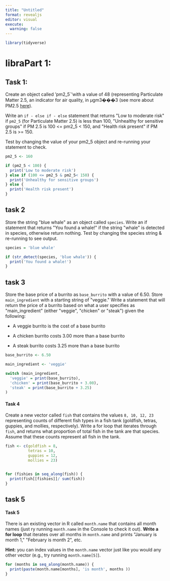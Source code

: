 ```yaml
---
title: "Untitled"
format: revealjs
editor: visual
execute: 
  warning: false
---
```


```r
library(tidyverse)
```

# libraPart 1:

## Task 1:

Create an object called 'pm2_5\`'with a value of 48 (representing Particulate Matter 2.5, an indicator for air quality, in μgm3���3 (see more about PM2.5 [here](https://www3.epa.gov/region1/airquality/pm-aq-standards.html)).

Write an `if - else if - else` statement that returns \"Low to moderate risk\" if `pm2_5` (for Particulate Matter 2.5) is less than 100, \"Unhealthy for sensitive groups\" if PM 2.5 is 100 \<= pm2_5 \< 150, and \"Health risk present\" if PM 2.5 is \>= 150.

Test by changing the value of your pm2_5 object and re-running your statement to check.

```r
pm2_5 <- 160

if (pm2_5 < 100) {
  print('Low to moderate risk')
} else if (100 <= pm2_5 & pm2_5< 150) {
  print('Unhealthy for sensitive groups')
} else {
  print('Health risk present')
}
```

## task 2

Store the string \"blue whale\" as an object called `species`. Write an if statement that returns \"You found a whale!\" if the string \"whale\" is detected in species, otherwise return nothing. Test by changing the species string & re-running to see output.

```r
species = 'blue whale'

if (str_detect(species, 'blue whale')) {
  print('You found a whale!')
}
```

## task 3

Store the base price of a burrito as `base_burrito` with a value of 6.50. Store `main_ingredient` with a starting string of \"veggie.\" Write a statement that will return the price of a burrito based on what a user specifies as \"main_ingredient\" (either \"veggie\", \"chicken\" or \"steak\") given the following:

-   A veggie burrito is the cost of a base burrito

-   A chicken burrito costs 3.00 more than a base burrito

-   A steak burrito costs 3.25 more than a base burrito

```r
base_burrito <- 6.50

main_ingredient <- 'veggie'

switch (main_ingredient,
  'veggie' = print(base_burrito),
  'chicken' = print(base_burrito + 3.00),
  'steak' = print(base_burrito + 3.25)
) 
```

#### **Task 4**

Create a new vector called `fish` that contains the values `8, 10, 12, 23` representing counts of different fish types in a fish tank (goldfish, tetras, guppies, and mollies, respectively). Write a for loop that iterates through `fish`, and returns what proportion of total fish in the tank are that species. Assume that these counts represent all fish in the tank.

```r
fish <- c(goldfish = 8,
          tetras = 10,
          guppies = 12,
          mollies = 23)


for (fishies in seq_along(fish)) {
  print(fish[[fishies]]/ sum(fish))
}
```

## task 5

#### **Task 5**

There is an existing vector in R called `month.name` that contains all month names (just ry running `month.name` in the Console to check it out). **Write a for loop** that iterates over all months in `month.name` and prints \"January is month 1,\" \"February is month 2\", etc.

**Hint:** you can index values in the `month.name` vector just like you would any other vector (e.g., try running `month.name[5]`).

```r
for (months in seq_along(month.name)) {
  print(paste(month.name[months], 'is month', months ))
}
```
